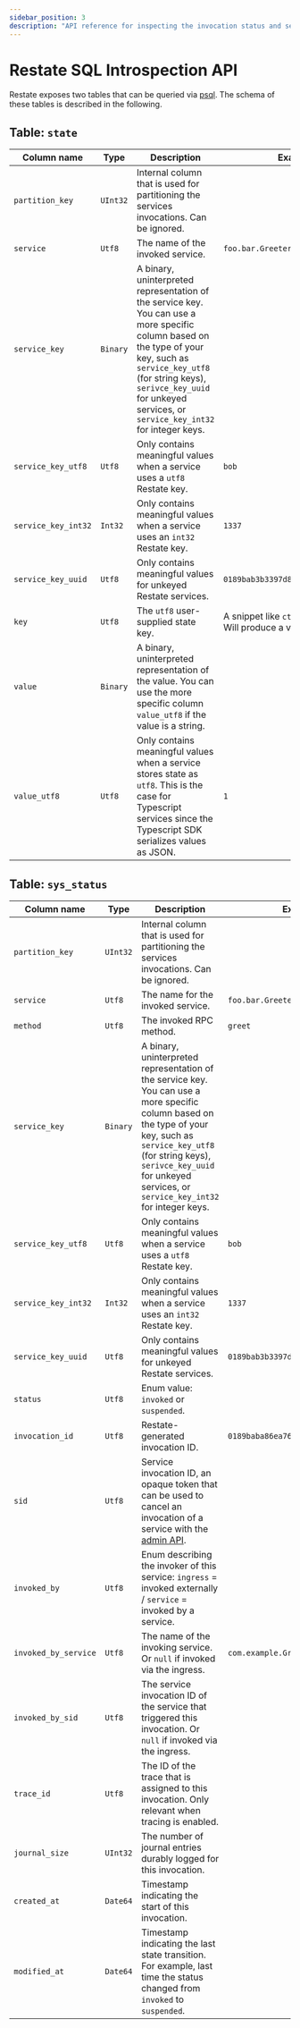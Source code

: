 ```yaml
---
sidebar_position: 3
description: "API reference for inspecting the invocation status and service state."
---
```


# Restate SQL Introspection API

Restate exposes two tables that can be queried via [psql](https://www.postgresql.org/docs/current/app-psql.html).
The schema of these tables is described in the following.

## Table: `state`

| Column name       | Type   | Description                                                                                                                                                                                                                      | Example                                                                               |
| ----------------- | ------ |----------------------------------------------------------------------------------------------------------------------------------------------------------------------------------------------------------------------------------| ------------------------------------------------------------------------------------- |
| `partition_key`     | `UInt32` | Internal column that is used for partitioning the services invocations. Can be ignored.                                                                                                                                          |                                                                                       |
| `service`           | `Utf8`   | The name of the invoked service.                                                                                                                                                                                                  | `foo.bar.Greeter`                                                                       |
| `service_key`       | `Binary` | A binary, uninterpreted representation of the service key. You can use a more specific column based on the type of your key, such as `service_key_utf8` (for string keys), `serivce_key_uuid` for unkeyed services, or `service_key_int32` for integer keys.| |
| `service_key_utf8`  | `Utf8`   | Only contains meaningful values when a service uses a `utf8` Restate key.                                                                                                                                                         | `bob`                                                                                   |
| `service_key_int32` | `Int32`  | Only contains meaningful values when a service uses an `int32` Restate key.                                                                                                                                                       | `1337`                                                                                  |
| `service_key_uuid`  | `Utf8`   | Only contains meaningful values for unkeyed Restate services.                                                                                                                                                                     | `0189bab3b3397d828e979e2548980fa6`                                                      |
| `key`               | `Utf8`   | The `utf8` user-supplied state key.                                                                                                                                                                                               | A snippet like  `ctx.set(“seen”, 1);` Will produce a value like: `seen` |
| `value`             | `Binary` | A binary, uninterpreted representation of the value. You can use the more specific column `value_utf8` if the value is a string. | |
| `value_utf8`        | `Utf8`   | Only contains meaningful values when a service stores state as `utf8`. This is the case for Typescript services since the Typescript SDK serializes values as JSON.                                                              | `1`                                                                                   |

## Table: `sys_status`

| Column name        | Type   | Description                                                                                                                                                                              | Example                                                        |
| ------------------ | ------ |------------------------------------------------------------------------------------------------------------------------------------------------------------------------------------------|----------------------------------------------------------------|
| `partition_key`      | `UInt32` | Internal column that is used for partitioning the services invocations. Can be ignored.                                                                                                  |                                                                |
| `service`            | `Utf8`   | The name for the invoked service.                                                                                                                                                         | `foo.bar.Greeter`                                              |
| `method`             | `Utf8`   | The invoked RPC method.                                                                                                                                                                   | `greet`                                                        |
| `service_key`        | `Binary` | A binary, uninterpreted representation of the service key. You can use a more specific column based on the type of your key, such as `service_key_utf8` (for string keys), `serivce_key_uuid` for unkeyed services, or `service_key_int32` for integer keys.| |
| `service_key_utf8`   | `Utf8`   | Only contains meaningful values when a service uses a `utf8` Restate key.                                                                                                                 | `bob`                                                          |
| `service_key_int32`  | `Int32`  | Only contains meaningful values when a service uses an `int32` Restate key.                                                                                                               | `1337`                                                         |
| `service_key_uuid`   | `Utf8`   | Only contains meaningful values for unkeyed Restate services.                                                                                                                             | `0189bab3b3397d828e979e2548980fa6`                             |
| `status`             | `Utf8`   | Enum value: `invoked` or `suspended`.                                                                                                                                                     |                                                                |
| `invocation_id`      | `Utf8`   | Restate-generated invocation ID.                                                                                                                                                          | `0189baba86ea76b2a0efc37db88ea9a5`                             |
| `sid`                | `Utf8`   | Service invocation ID, an opaque token that can be used to cancel an invocation of a service with the [admin API](/references/admin-api).                                                 |                                                                |
| `invoked_by`         | `Utf8`   | Enum describing the invoker of this service: `ingress` = invoked externally / `service` = invoked by a service.                                                                           |                                                                |
| `invoked_by_service` | `Utf8`   | The name of the invoking service. Or `null` if invoked via the ingress.                                                                                                                  | `com.example.Greeter`                                            |
| `invoked_by_sid`     | `Utf8`   | The service invocation ID of the service that triggered this invocation. Or `null` if invoked via the ingress.                                                                           |                                                                |
| `trace_id`           | `Utf8`   | The ID of the trace that is assigned to this invocation. Only relevant when tracing is enabled.                                                                                          |                                                                |
| `journal_size`       | `UInt32` | The number of journal entries durably logged for this invocation.                                                                                                                         |                                                                |
| `created_at`         | `Date64` | Timestamp indicating the start of this invocation.                                                                                                                                       |                                                                |
| `modified_at`        | `Date64` | Timestamp indicating the last state transition. For example, last time the status changed from `invoked` to `suspended`.                                                                 |                                                                |
